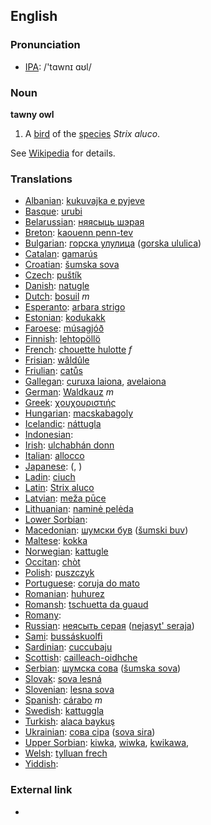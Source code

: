 ==English==

=== Pronunciation ===
*[[w:IPA|IPA]]: /'tɑwnɪ ɑʊl/

=== Noun ===

'''tawny owl'''

# A [[bird]] of the [[species]] ''Strix aluco''.

See [[w:Tawny Owl|Wikipedia]] for details.

=== Translations ===

*[[Albanian]]: [[kukuvajka e pyjeve]]
*[[Basque]]: [[urubi]]
*[[Belarussian]]: [[няясыць шэрая]]
*[[Breton]]: [[kaouenn penn-tev]]
*[[Bulgarian]]: [[горска улулица]] ([[gorska ululica]])
*[[Catalan]]: [[gamarús]]
*[[Croatian]]: [[šumska sova]]
*[[Czech]]: [[puštík]]
*[[Danish]]: [[natugle]]
*[[Dutch]]: [[bosuil]] ''m''
*[[Esperanto]]: [[arbara strigo]]
*[[Estonian]]: [[kodukakk]]
*[[Faroese]]: [[músagjóð]]
*[[Finnish]]: [[lehtopöllö]]
*[[French]]: [[chouette hulotte]] ''f''
*[[Frisian]]: [[wâldûle]]
*[[Friulian]]: [[catůs]]
*[[Gallegan]]: [[curuxa laiona]], [[avelaiona]]
*[[German]]: [[Waldkauz]] ''m''
*[[Greek]]: [[χουχουριστιής]] '' ''
*[[Hungarian]]: [[macskabagoly]]
*[[Icelandic]]: [[náttugla]]
*[[Indonesian]]: [[]]
*[[Irish]]: [[ulchabhán donn]]
*[[Italian]]: [[allocco]] '' ''
*[[Japanese]]: [[]] ([[]], )
*[[Ladin]]: [[ciuch]]
*[[Latin]]: [[Strix aluco]] '' ''
*[[Latvian]]: [[meža pūce]]
*[[Lithuanian]]: [[naminė pelėda]]
*[[Lower Sorbian]]: [[]]
*[[Macedonian]]: [[шумски був]] ([[šumski buv]])
*[[Maltese]]: [[kokka]]
*[[Norwegian]]: [[kattugle]]
*[[Occitan]]: [[chòt]]
*[[Polish]]: [[puszczyk]] '' ''
*[[Portuguese]]: [[coruja do mato]]
*[[Romanian]]: [[huhurez]]
*[[Romansh]]: [[tschuetta da guaud]]
*[[Romany]]: [[]]
*[[Russian]]: [[неясыть серая]] ([[nejasyt' seraja]]) '' ''
*[[Sami]]: [[bussáskuolfi]]
*[[Sardinian]]: [[cuccubaju]]
*[[Scottish]]: [[cailleach-oidhche]]
*[[Serbian]]: [[шумска сова]] ([[šumska sova]])
*[[Slovak]]: [[sova lesná]]
*[[Slovenian]]: [[lesna sova]]
*[[Spanish]]: [[cárabo]] ''m''
*[[Swedish]]: [[kattuggla]]
*[[Turkish]]: [[alaca baykuş]]
*[[Ukrainian]]: [[сова сіра]] ([[sova sira]])
*[[Upper Sorbian]]: [[kiwka]], [[wiwka]], [[kwikawa]], [[]]
*[[Welsh]]: [[tylluan frech]]
*[[Yiddish]]: [[]]

===External link===
*